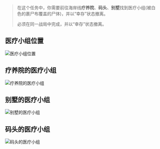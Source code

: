 > 在这个任务中，你需要前往海岸线**疗养院**、**码头**、**别墅**找到医疗小组(被白色的裹尸布覆盖的尸体)，并以“幸存”状态撤离。
>
> 必须在同一战局中完成，并以“幸存”状态撤离。

## 医疗小组位置

![医疗小组位置](/tarkov/images/guides/colleagues-part-1/a8d4593c-b767-4fb9-9f28-de046084ca53.webp "医疗小组位置")

## 疗养院的医疗小组

![疗养院的医疗小组](/tarkov/images/guides/colleagues-part-1/cff50b22-20d1-4b09-a0e2-13b6e50c019b.webp "疗养院的医疗小组")

## 别墅的医疗小组

![别墅的医疗小组](/tarkov/images/guides/colleagues-part-1/662fbe75-376a-4995-8988-25642e97aaa2.webp "别墅的医疗小组")

## 码头的医疗小组

![码头的医疗小组](/tarkov/images/guides/colleagues-part-1/cbece6c6-32f6-4b47-a718-ea652601fb00.webp "码头的医疗小组")
